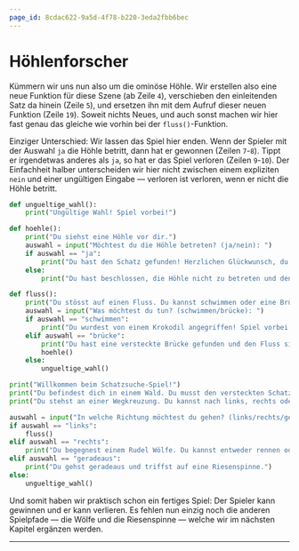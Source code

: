 ```yaml
---
page_id: 8cdac622-9a5d-4f78-b220-3eda2fbb6bec
---
```

# Höhlenforscher
Kümmern wir uns nun also um die ominöse Höhle. Wir erstellen also eine neue Funktion für diese Szene (ab Zeile `4`), verschieben den einleitenden Satz da hinein (Zeile `5`), und ersetzen ihn mit dem Aufruf dieser neuen Funktion (Zeile `19`). Soweit nichts Neues, und auch sonst machen wir hier fast genau das gleiche wie vorhin bei der `fluss()`-Funktion.

Einziger Unterschied: Wir lassen das Spiel hier enden. Wenn der Spieler mit der Auswahl `ja` die Höhle betritt, dann hat er gewonnen (Zeilen `7`-`8`). Tippt er irgendetwas anderes als `ja`, so hat er das Spiel verloren (Zeilen `9`-`10`). Der Einfachheit halber unterscheiden wir hier nicht zwischen einem expliziten `nein` und einer ungültigen Eingabe — verloren ist verloren, wenn er nicht die Höhle betritt.

```python showLineNumbers {4-10,19}
def ungueltige_wahl():
    print("Ungültige Wahl! Spiel vorbei!")

def hoehle():
    print("Du siehst eine Höhle vor dir.")
    auswahl = input("Möchtest du die Höhle betreten? (ja/nein): ")
    if auswahl == "ja":
        print("Du hast den Schatz gefunden! Herzlichen Glückwunsch, du gewinnst!")
    else:
        print("Du hast beschlossen, die Höhle nicht zu betreten und den Schatz verpasst. Spiel vorbei!")

def fluss():
    print("Du stösst auf einen Fluss. Du kannst schwimmen oder eine Brücke suchen.")
    auswahl = input("Was möchtest du tun? (schwimmen/brücke): ")
    if auswahl == "schwimmen":
        print("Du wurdest von einem Krokodil angegriffen! Spiel vorbei!")
    elif auswahl == "brücke":
        print("Du hast eine versteckte Brücke gefunden und den Fluss sicher überquert.")
        hoehle()
    else:
        ungueltige_wahl()

print("Willkommen beim Schatzsuche-Spiel!")
print("Du befindest dich in einem Wald. Du musst den versteckten Schatz finden.")
print("Du stehst an einer Wegkreuzung. Du kannst nach links, rechts oder geradeaus gehen.")

auswahl = input("In welche Richtung möchtest du gehen? (links/rechts/geradeaus): ")
if auswahl == "links":
    fluss()
elif auswahl == "rechts":
    print("Du begegnest einem Rudel Wölfe. Du kannst entweder rennen oder versuchen, sie zu zähmen.")
elif auswahl == "geradeaus":
    print("Du gehst geradeaus und triffst auf eine Riesenspinne.")
else:
    ungueltige_wahl()
```

Und somit haben wir praktisch schon ein fertiges Spiel: Der Spieler kann gewinnen und er kann verlieren. Es fehlen nun einzig noch die anderen Spielpfade — die Wölfe und die Riesenspinne — welche wir im nächsten Kapitel ergänzen werden.

---
